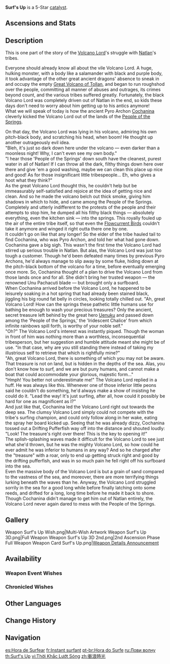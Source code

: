 {{Weapon Infobox
|id               = 
|image            = <gallery>
Weapon Surf's Up.png|Base
Weapon Surf's Up 2nd.png|2nd Ascension
</gallery>
|type             = Catalyst
|quality          = 5
|base_atk         = 44b
|2nd_stat_type    = CRIT DMG
|2nd_stat         = 19.2%
|series           = 
|releaseDate      = 2024-08-28
|obtain           = Weapon Event Wishes
|passive          = Aqua Remembrance
|effect           = [[Max HP]] increased by (var1)%. Once every 15s, for the 14s after using an [[Elemental Skill]]: Gain 4 Scorching Summer stacks. Each stack increases [[Normal Attack]] DMG by (var2)%. For the duration of the effect, every 1.5s, lose 1 stack after a Normal Attack hits an opponent; once every 1.5s, gain 1 stack after triggering a [[Vaporize]] reaction on an opponent. Max 4 Scorching Summer stacks.
|eff_rank1_var1   = 20
|eff_rank2_var1   = 25
|eff_rank3_var1   = 30
|eff_rank4_var1   = 35
|eff_rank5_var1   = 40
|eff_rank1_var2   = 12
|eff_rank2_var2   = 15
|eff_rank3_var2   = 18
|eff_rank4_var2   = 21
|eff_rank5_var2   = 24
|eff_att1         = HP
|eff_att2         = Normal Attack DMG Bonus
}}
{{Description|A commemorative item originally reserved for the champion of the "First All-Tribe Surfing Championship." Since said tournament is currently in the preparatory stage, the prize is in temporary storage at the [[Leisurely Puffer]], with the [[Mualani|shop owner]] as its custodian.}}
'''Surf's Up''' is a 5-Star [[catalyst]].

==Ascensions and Stats==
{{Weapon Ascensions and Stats
|ascendMat1 = Blazing Sacrificial Heart's Terror
|ascendMat2 = Blazing Sacrificial Heart's Hesitance
|ascendMat3 = Blazing Sacrificial Heart's Resolve
|ascendMat4 = Blazing Sacrificial Heart's Splendor
|bossMat1   = Shard of a Shattered Will
|bossMat2   = Locus of a Clear Will
|bossMat3   = Sigil of a Striding Will
|commonMat1 = Juvenile Fang
|commonMat2 = Seasoned Fang
|commonMat3 = Tyrant's Fang
}}

==Description==
This is one part of the story of the [[Xiuhcoatl|Volcano Lord]]'s struggle with [[Natlan]]'s tribes.

Everyone should already know all about the vile Volcano Lord. A huge, hulking monster, with a body like a salamander with black and purple body, it took advantage of the other great ancient dragons' absence to sneak in and occupy the empty [[Great Volcano of Tollan]], and began to run roughshod over the people, committing all manner of abuses and outrages, its crimes beyond count, and the various tribes suffered greatly. Fortunately, the black Volcano Lord was completely driven out of Natlan in the end, so kids these days don't need to worry about him getting up to his antics anymore!<br>
What we will speak of today is how the ancient Pyro Archon [[Cochanina]] cleverly kicked the Volcano Lord out of the lands of the [[Meztli|People of the Springs]]. 

On that day, the Volcano Lord was lying in his volcano, admiring his own pitch-black body, and scratching his head, when boom! He thought up another outrageously evil idea.<br>
"Bleh, it's just so dark down here under the volcano — even darker than a moonless night! Why, I can't even see my own body."<br>
"I hear those 'People of the Springs' down south have the cleanest, purest water in all of Natlan! If I can throw all the dark, filthy things down here over there and give 'em a good washing, maybe we can clean this place up nice and good! As for those insignificant little tribespeople... Eh, who gives a hoot what they think?"<br>
As the great Volcano Lord thought this, he couldn't help but be immeasurably self-satisfied and rejoice at the idea of getting nice and clean. And so he made the volcano belch out thick smoke, giving him shadows in which to hide, and came among the People of the Springs. Completely and utterly indifferent to the protests of the people and their attempts to stop him, he dumped all his filthy black things — absolutely everything, even the kitchen sink — into the springs. This royally fouled up the air of the entire tribe itself, so that even the [[Flowcurrent Bird|Flowcurrent Birds]] couldn't take it anymore and winged it right outta there one by one.<br>
It couldn't go on like that any longer! So the elder of the tribe hauled tail to find Cochanina, who was Pyro Archon, and told her what had gone down. Cochanina gave a big sigh. This wasn't the first time the Volcano Lord had stirred up serious trouble in Natlan. But alas, the Volcano Lord was just too tough a customer. Though he'd been defeated many times by previous Pyro Archons, he'd always manage to slip away by some fluke, hiding down at the pitch-black bottom of the volcano for a time, before eventually emerging once more. So, Cochanina thought of a plan to drive the Volcano Lord from those lands once and for all. She didn't bring her trusted weapon — the renowned Unu Pachacuti blade — but brought only a surfboard.<br>
When Cochanina arrived before the Volcano Lord, he happened to be leisurely soaking in a hot spring that had already been stained black, jiggling his big round fat belly in circles, looking totally chilled out. "Ah, great Volcano Lord! How can the springs these pathetic little humans use for bathing be enough to wash your precious treasures? Only the ancient, secret treasure left behind by the great hero [[Uenuku]] and passed down among the 'People of the Springs,' the 'Iridescent Chalice' from which infinite rainbows spill forth, is worthy of your noble self."<br>
"Oh?" The Volcano Lord's interest was instantly piqued. Though the woman in front of him was nothing more than a worthless, inconsequential tribesperson, but her suggestion and humble attitude meant she might be of use. "In that case, why are you still standing there instead of taking my illustrious self to retrieve that which is rightfully mine?"<br>
"Ah, great Volcano Lord, there is something of which you may not be aware. That treasure is not on land, but is hidden in the depths of the sea. Alas, you don't know how to surf, and we are but puny humans, and cannot make a boat that could accommodate your glorious, majestic form..."<br>
"Hmph! You better not underestimate me!" The Volcano Lord replied in a huff. He was always like this. Whenever one of those inferior little peons said he couldn't do something, he'd always make a show of insisting he could do it. "Lead the way! It's just surfing, after all, how could it possibly be hard for one as magnificent as I?"<br>
And just like that, Cochanina led the Volcano Lord right out towards the deep sea. The clumsy Volcano Lord simply could not compete with the tribe's surfing champion, and could only follow along in her wake, eating the spray her board kicked up. Seeing that he was already dizzy, Cochanina tossed out a Drifting Pufferfish way off into the distance and shouted loudly:<br>
"Look! The treasure's right over there! This is the key to opening it!"<br>
The splish-splashing waves made it difficult for the Volcano Lord to see just what she'd thrown, but he was the mighty Volcano Lord, so how could he ever admit he was inferior to humans in any way? And so he charged after the "treasure" with a roar, only to end up getting struck right and good by the drifting pufferfish, and was in so much pain he fell right off his surfboard into the sea.<br>
Even the massive body of the Volcano Lord is but a grain of sand compared to the vastness of the sea, and moreover, there are more terrifying things lurking beneath the waves than he. Anyway, the Volcano Lord struggled sorrily in the sea for a good long while before finally latching onto some reeds, and drifted for a long, long time before he made it back to shore. Though Cochanina didn't manage to get him out of Natlan entirely, the Volcano Lord never again dared to mess with the People of the Springs.

==Gallery==
<gallery>
Weapon Surf's Up Wish.png|Multi-Wish Artwork
Weapon Surf's Up 3D.png|Full Weapon
Weapon Surf's Up 3D 2nd.png|2nd Ascension Phase Full Weapon
Weapon Card Surf's Up.png|[https://www.hoyolab.com/article/32371536 Weapon Details Announcement]
</gallery>

==Availability==
===Weapon Event Wishes===
{{Featured}}

===Chronicled Wishes===
{{Featured|chronicled=1}}

==Other Languages==
{{Other Languages
|1_en     = Surf's Up
|1_zhs    = 冲浪时光
|1_zhs_rm = Chōnglàng Shíguāng
|1_zht    = 衝浪時光
|1_zht_rm = Chōnglàng Shíguāng
|1_zh_tl  = 
|1_ja     = サーフィンタイム
|1_ja_rm  = Saafin Taimu
|1_ja_tl  = Surfing Time
|1_ko     = 서핑 타임
|1_ko_tl  = Surfing Time
|1_es     = Hora de Surfear
|1_es_tl  = Time to Surf
|1_fr     = Instant surfant
|1_fr_tl  = Surfing Moment
|1_ru     = Лови волну
|1_ru_tl  = Catch the Wave
|1_th     = Surf's Up
|1_vi     = Thời Khắc Lướt Sóng
|1_vi_tl  = Surfing Time
|1_de     = Zeit fürs Wellenreiten
|1_de_tl  = Time for Surfing
|1_id     = Surf's Up
|1_pt     = Hora do Surfe
|1_pt_tl  = 
|1_tr     = Sörf Zamanı
|1_tr_tl  = 
|1_it     = Vai col surf
|1_it_tl  = 
|2_en     = Aqua Remembrance
|2_zhs    = 水色回忆
|2_zhs_rm = 
|2_zht    = 水色回憶
|2_zht_rm = 
|2_zh_tl  = 
|2_ja     = アクアメモリー
|2_ja_rm  = 
|2_ja_tl  = 
|2_ko     = 물빛 추억
|2_ko_tl  = 
|2_es     = Recuerdos del agua
|2_es_tl  = Memories of Water
|2_fr     = Souvenir aquacolore
|2_fr_tl  = Aquacolor Memory
|2_ru     = Воспоминания воды
|2_ru_tl  = Water's Remembrance
|2_th     = Aqua Remembrance
|2_vi     = Hồi Ức Sắc Nước
|2_vi_tl  = Aqua-Colored Memories
|2_de     = Erinnerungen in der Farbe des Wassers
|2_de_tl  = Memories in the Color of Water
|2_id     = Aqua Remembrance
|2_pt     = Reminiscência da Água
|2_pt_tl  = 
|2_tr     = Suyun Hatıraları
|2_tr_tl  = 
|2_it     = Rimembranza acquatica
|2_it_tl  = 
}}

==Change History==
{{Change History|5.0}}

==Navigation==
<!--{{Weapons by Series Navbox|Series name}}-->
{{Weapon Navbox|Catalysts}}

[[es:Hora de Surfear]]
[[fr:Instant surfant]]
[[pt-br:Hora do Surfe]]
[[ru:Лови волну]]
[[th:Surf's Up]]
[[vi:Thời Khắc Lướt Sóng]]
[[zh:衝浪時光]]
